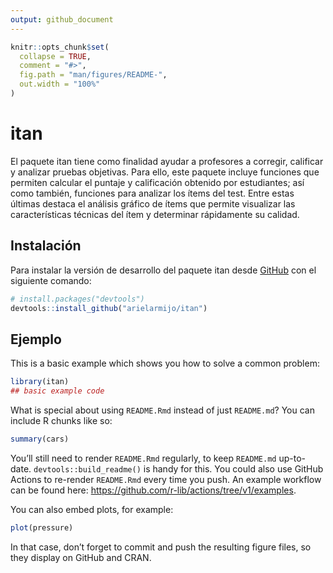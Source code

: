 ```yaml
---
output: github_document
---
```


<!-- README.md is generated from README.Rmd. Please edit that file -->

```r
knitr::opts_chunk$set(
  collapse = TRUE,
  comment = "#>",
  fig.path = "man/figures/README-",
  out.width = "100%"
)
```

# itan

<!-- badges: start -->

<!-- badges: end -->

El paquete itan tiene como finalidad ayudar a profesores a corregir, calificar y analizar pruebas objetivas. Para ello, este paquete incluye funciones que permiten calcular el puntaje y calificación obtenido por estudiantes; así como también, funciones para analizar los ítems del test. Entre estas últimas destaca el análisis gráfico de ítems que permite visualizar las características técnicas del ítem y determinar rápidamente su calidad.

## Instalación

Para instalar la versión de desarrollo del paquete itan desde [GitHub](https://github.com/) con el siguiente comando:

``` r
# install.packages("devtools")
devtools::install_github("arielarmijo/itan")
```

## Ejemplo

This is a basic example which shows you how to solve a common problem:

```r
library(itan)
## basic example code
```

What is special about using `README.Rmd` instead of just `README.md`? You can include R chunks like so:

```r
summary(cars)
```

You'll still need to render `README.Rmd` regularly, to keep `README.md` up-to-date. `devtools::build_readme()` is handy for this. You could also use GitHub Actions to re-render `README.Rmd` every time you push. An example workflow can be found here: <https://github.com/r-lib/actions/tree/v1/examples>.

You can also embed plots, for example:

```r
plot(pressure)
```

In that case, don't forget to commit and push the resulting figure files, so they display on GitHub and CRAN.
